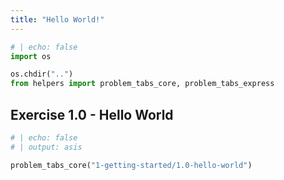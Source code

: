 ```yaml
---
title: "Hello World!"
---
```


```python
# | echo: false
import os

os.chdir("..")
from helpers import problem_tabs_core, problem_tabs_express


```

## Exercise 1.0 - Hello World

```python
# | echo: false
# | output: asis

problem_tabs_core("1-getting-started/1.0-hello-world")
```



